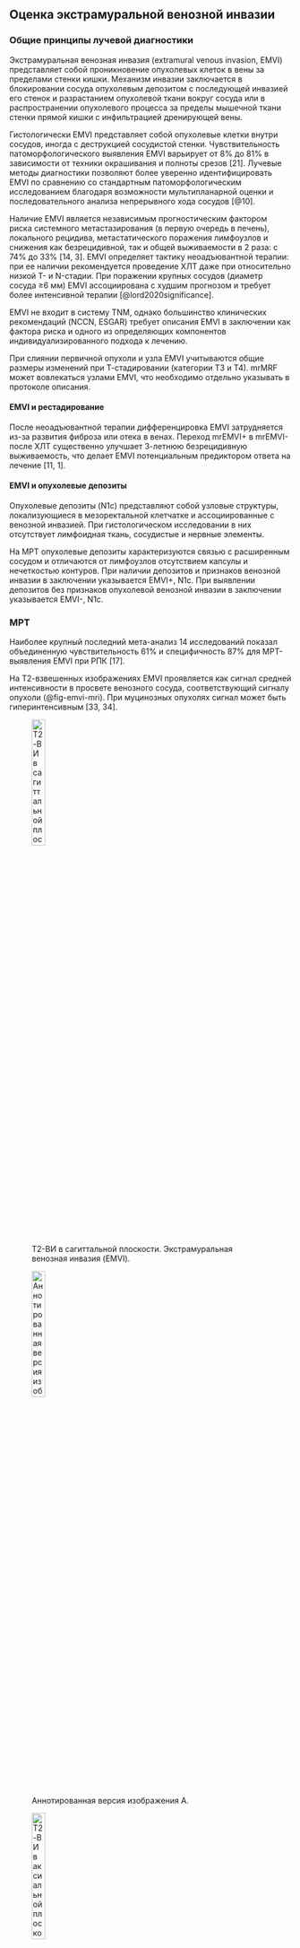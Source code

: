 ## Оценка экстрамуральной венозной инвазии

### Общие принципы лучевой диагностики

Экстрамуральная венозная инвазия (extramural venous invasion, EMVI) представляет собой проникновение опухолевых клеток в вены за пределами стенки кишки. Механизм инвазии заключается в блокировании сосуда опухолевым депозитом с последующей инвазией его стенок и разрастанием опухолевой ткани вокруг сосуда или в распространении опухолевого процесса за пределы мышечной ткани стенки прямой кишки с инфильтрацией дренирующей вены.

Гистологически EMVI представляет собой опухолевые клетки внутри сосудов, иногда с деструкцией сосудистой стенки. Чувствительность патоморфологического выявления EMVI варьирует от 8% до 81% в зависимости от техники окрашивания и полноты срезов [21]. Лучевые методы диагностики позволяют более уверенно идентифицировать EMVI по сравнению со стандартным патоморфологическим исследованием благодаря возможности мультипланарной оценки и последовательного анализа непрерывного хода сосудов [@10].

Наличие EMVI является независимым прогностическим фактором риска системного метастазирования (в первую очередь в печень), локального рецидива, метастатического поражения лимфоузлов и снижения как безрецидивной, так и общей выживаемости в 2 раза: с 74% до 33% [14, 3]. EMVI определяет тактику неоадъювантной терапии: при ее наличии рекомендуется проведение ХЛТ даже при относительно низкой T- и N-стадии. При поражении крупных сосудов (диаметр сосуда ≥6 мм) EMVI ассоциирована с худшим прогнозом и требует более интенсивной терапии [@lord2020significance].

EMVI не входит в систему TNM, однако большинство клинических рекомендаций (NCCN, ESGAR) требует описания EMVI в заключении как фактора риска и одного из определяющих компонентов индивидуализированного подхода к лечению.

При слиянии первичной опухоли и узла EMVI учитываются общие размеры изменений при Т-стадировании (категории Т3 и Т4). mrMRF может вовлекаться узлами EMVI, что необходимо отдельно указывать в протоколе описания.

#### EMVI и рестадирование

После неоадъювантной терапии дифференцировка EMVI затрудняется из-за развития фиброза или отека в венах. Переход mrEMVI+ в mrEMVI- после ХЛТ существенно улучшает 3-летнюю безрецидивную выживаемость, что делает EMVI потенциальным предиктором ответа на лечение [11, 1].

#### EMVI и опухолевые депозиты

Опухолевые депозиты (N1c) представляют собой узловые структуры, локализующиеся в мезоректальной клетчатке и ассоциированные с венозной инвазией. При гистологическом исследовании в них отсутствует лимфоидная ткань, сосудистые и нервные элементы.

На МРТ опухолевые депозиты характеризуются связью с расширенным сосудом и отличаются от лимфоузлов отсутствием капсулы и нечеткостью контуров. При наличии депозитов и признаков венозной инвазии в заключении указывается EMVI+, N1c. При выявлении депозитов без признаков опухолевой венозной инвазии в заключении указывается EMVI-, N1c.

### МРТ

Наиболее крупный последний мета-анализ 14 исследований показал объединенную чувствительность 61% и специфичность 87% для МРТ-выявления EMVI при РПК [17].

На Т2-взвешенных изображениях EMVI проявляется как сигнал средней интенсивности в просвете венозного сосуда, соответствующий сигналу опухоли (@fig-emvi-mri). При муцинозных опухолях сигнал может быть гиперинтенсивным [33, 34].

:::{#fig-emvi-mri}

![Т2-ВИ в сагиттальной плоскости. Экстрамуральная венозная инвазия (EMVI).](/img/staging/emvi/image52.png){#fig-emvi-mri-1 width=24%}

![Аннотированная версия изображения А.](/img/staging/emvi/image52_annotated.png){#fig-emvi-mri-2 width=24%}

![Т2-ВИ в аксиальной плоскости. Экстрамуральная венозная инвазия (EMVI).](/img/staging/emvi/image9.png){#fig-emvi-mri-3 width=24%}

![Аннотированная версия изображения В.](/img/staging/emvi/image9_annotated.png){#fig-emvi-mri-4 width=24%}

![Макропрепарат послеоперационного материала. Тромбированный сосуд, окруженный опухолью.](/img/staging/emvi/image33.png){#fig-emvi-mri-5 width=32%}

Экстрамуральная венозная инвазия при МРТ-исследовании. EMVI является важным прогностическим фактором системного метастазирования и локального рецидива. **А** - Т2-ВИ в сагиттальной плоскости: в структуре опухоли четко прослеживается гипоинтенсивная среднеампулярная вена с расширением просвета и опухолевым сигналом внутри сосуда; **Б** - аннотированная версия изображения А: экстрамуральная венозная инвазия; **В** - Т2-ВИ в аксиальной плоскости: венозная инвазия с нарушением контуров сосуда и экстравазальным распространением; **Г** - аннотированная версия изображения В: экстрамуральная венозная инвазия; **Д** - макропрепарат послеоперационного материала: сосуд с тромбированным содержимым, окруженный опухолевой тканью.
:::

Ключевые МР-признаки EMVI на Т2-ВИ:

- расширение просвета сосуда;
- наличие промежуточного МР-сигнала от опухоли внутри сосуда;
- нарушение гладкости или прерывистость стенки сосуда;
- экстравазальное распространение опухоли из сосуда в клетчатку;
- связь с основной опухолью или опухолевыми депозитами.

Сосуды диаметром менее 3 мм не подлежат надежной оценке на предмет EMVI.

На постконтрастных изображениях EMVI проявляется как слабо- или гиперваскуляризированный внутрипросветный дефект сосуда либо как узловая структура неправильной формы, расширяющая вену. При первичной диагностике различия между МРТ с контрастированием и без него ограничены [14]. Контрастирование повышает уверенность интерпретации после ХЛТ, когда структура опухоли становится менее однородной из-за фиброза.

На DWI EMVI характеризуется повышенным МР-сигналом с признаками ограничения диффузии на ADC-картах. Диффузионно-взвешенные изображения улучшают выявление EMVI в мелких сосудах диаметром 3-4 мм за счет визуализации ограничения диффузии в тромбированных венах [@yu2017value]. Данная последовательность помогает дифференцировать извитой сосуд от истинного расширения просвета опухолевой тканью.


### КТ

Чувствительность КТ в оценке экстрамуральной венозной инвазии (EMVI) колеблется от 32,7% до 85%, при специфичности от 89,7% до 97% [@bompouComparativeEvaluationCT2024, @kimDiagnosticPerformanceMRI2019].

КТ-признаки EMVI включают расширение сосуда с наличием ткани опухолевой плотности или змеевидное распространение опухоли в периколическую жировую клетчатку с вовлечением сосудистых структур и нарушением контуров сосудов (@fig-emvi-ct) [@bompouComparativeEvaluationCT2024, @Chand2014].

Тракция сосудов и воспалительные изменения вокруг опухоли приводят к ложноположительной диагностике EMVI в 15-20% случаев [@chand2014emvi]. Тромбоз без опухолевой инвазии и измененная гемодинамика при местном воспалении также имитируют EMVI [@smith2008prognostic]. Микроскопические метастазы размером менее 3 мм остаются невидимыми при КТ, что обусловливает ложноотрицательные результаты в 10-15% случаев [@kim2019diagnostic].

:::{#fig-emvi-ct}

![Экстрамуральная венозная инвазия (EMVI) на КТ. Серпигинозное распространение опухоли в мезоректальную клетчатку.](/img/staging/emvi/image11.png){#fig-emvi-ct-1 width=24%}

![Аннотированная версия изображения А.](/img/staging/emvi/image11_annotated.png){#fig-emvi-ct-2 width=24%}

![Экстрамуральная венозная инвазия (EMVI) на КТ. Серпигинозное распространение опухоли в мезоректальную клетчатку.](/img/staging/emvi/image57.png){#fig-emvi-ct-3 width=24%}

![Аннотированная версия изображения В.](/img/staging/emvi/image57_annotated.png){#fig-emvi-ct-4 width=24%}

Экстрамуральная венозная инвазия при КТ-исследовании. EMVI характеризуется серпигинозным распространением опухоли в МК с вовлечением сосудистых структур и нарушением их контуров. **А** - аксиальная КТ с контрастированием: расширение сосуда с наличием ткани опухолевой плотности и змеевидное распространение в периколическую жировую клетчатку; **Б** - аннотированная версия изображения А: показана экстрамуральная венозная инвазия; **В** - аксиальная КТ с контрастированием: распространение опухоли в околососудистые ткани с нарушением контуров сосудов; **Г** - аннотированная версия изображения В: показана экстрамуральная венозная инвазия; МК - мезоректальная клетчатка.
:::

